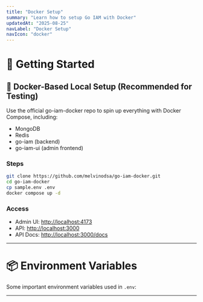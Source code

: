 ```yaml
---
title: "Docker Setup"
summary: "Learn how to setup Go IAM with Docker"
updatedAt: "2025-08-25"
navLabel: "Docker Setup"
navIcon: "docker"
---
```


# 🚀 Getting Started

## 🐳 Docker-Based Local Setup (Recommended for Testing)

Use the official go-iam-docker repo to spin up everything with Docker Compose, including:

- MongoDB
- Redis
- go-iam (backend)
- go-iam-ui (admin frontend)

### Steps

```bash
git clone https://github.com/melvinodsa/go-iam-docker.git
cd go-iam-docker
cp sample.env .env
docker compose up -d
```

### Access

- Admin UI: [http://localhost:4173](http://localhost:4173)
- API: [http://localhost:3000](http://localhost:3000)
- API Docs: [http://localhost:3000/docs](http://localhost:3000/docs)

---

# 📦 Environment Variables

Some important environment variables used in `.env`:

<Table
  data={{
    headers: [
      { content: "Variable", key: "variable", sortable: true },
      { content: "Description", key: "description", sortable: true },
    ],
    rows: [
      [
        "`LOGGER_LEVEL`",
        "Logger level `1 - Debug` (refer., `https://docs.gofiber.io/api/log/`)",
      ],
      ["`DB_HOST`", "MongoDB URI (e.g., `mongodb://user:pass@host/db`)"],
      [
        "`JWT_SECRET`",
        "Secret key used for generating and verifying JWT tokens",
      ],
      [
        "`REDIS_HOST`, `REDIS_PASSWORD`, `ENABLE_REDIS`",
        "Redis host address and toggle to enable Redis caching",
      ],
      [
        "`ENCRYPTER_KEY`",
        "Optional symmetric key for encrypting sensitive fields - change this",
      ],
      [
        "`AUTH_PROVIDER_REFETCH_INTERVAL_IN_MINUTES`",
        "Interval in minutes to refetch and sync third-party auth providers",
      ],
      [
        "`TOKEN_CACHE_TTL_IN_MINUTES`",
        "Interval for which the authentication token should be valid",
      ],
    ],
  }}
/>

---
